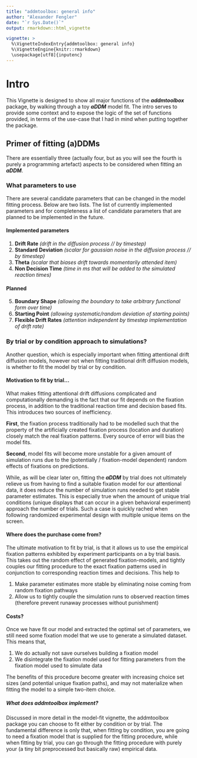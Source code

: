 ```yaml
---
title: "addmtoolbox: general info"
author: "Alexander Fengler"
date: "`r Sys.Date()`"
output: rmarkdown::html_vignette

vignette: >
  %\VignetteIndexEntry{addmtoolbox: general info}
  %\VignetteEngine{knitr::rmarkdown}
  \usepackage[utf8]{inputenc}
---
```


# Intro

This Vignette is designed to show all major functions of the ***addmtoolbox*** package, by walking through a toy ***aDDM*** model fit. The intro serves to provide some context and to expose the logic of the set of functions provided, in terms of the use-case that I had in mind when putting together the package.

## Primer of fitting (a)DDMs

There are essentially three (actually four, but as you will see the fourth is purely a programming artefact) aspects to be considered when fitting an ***aDDM***. 

### What parameters to use 

There are several candidate parameters that can be changed in the model fitting process. Below are two lists. The list of currently implemented parameters and for completeness a list of candidate parameters that are planned to be implemented in the future.

#### Implemented parameters

1. **Drift Rate** *(drift in the diffusion process // by timestep)* 
2. **Standard Deviation** *(scalar for gaussian noise in the diffusion process // by timestep)*
3. **Theta** *(scalar that biases drift towards momentarily attended item)*
4. **Non Decision Time** *(time in ms that will be added to the simulated reaction times)*

#### Planned

5. **Boundary Shape** *(allowing the boundary to take arbitrary functional form over time)*
6. **Starting Point** *(allowing systematic/random deviation of starting points)*
7. **Flexible Drift Rates** *(attention independent by timestep implementation of drift rate)*

### By trial or by condition approach to simulations?

Another question, which is especially important when fitting attentional drift diffusion models, however not when fitting traditional drift diffusion models, is whether to fit the model by trial or by condition.

#### Motivation to fit by trial...

What makes fitting attentional drift diffusions complicated and computationally demanding is the fact that our fit depends on the fixation process, in addition to the traditional reaction time and decision based fits. This introduces two sources of inefficiency. 

**First**, the fixation process traditionally had to be modelled such that the property of the artificially created fixation process (location and duration) closely match the real fixation patterns. Every source of error will bias the model fits.

**Second**, model fits will become more unstable for a given amount of simulation runs due to the (potentially / fixation-model dependent) random effects of fixations on predictions.

While, as will be clear later on, fitting the ***aDDM*** by trial does not ultimately relieve us from having to find a suitable fixation model for our attentional data, it does reduce the number of simulation runs needed to get stable parameter estimates. This is especially true when the amount of unique trial conditions (unique displays that can occur in a given behavioral experiment) approach the number of trials. Such a case is quickly rached when following randomized experimental design with multiple unique items on the screen.

#### Where does the purchase come from?

The ultimate motivation to fit by trial, is that it allows us to use the empirical fixation patterns exhibited by experiment participants on a by trial basis. This takes out the random effect of generated fixation-models, and tightly couples our fitting procedure to the exact fixation patterns used in conjunction to corresponding reaction times and decisions. This help to 

1. Make parameter estimates more stable by eliminating noise coming from random fixation pathways
2. Allow us to tightly couple the simulation runs to observed reaction times (therefore prevent runaway processes without punishment)

#### Costs?

Once we have fit our model and extracted the optimal set of parameters, we still need some fixation model that we use to generate a simulated dataset. 
This means that,

1. We do actually not save ourselves building a fixation model
2. We disintegrate the fixation model used for fitting parameters from the fixation model used to simulate data

The benefits of this procedure become greater with increasing choice set sizes (and potential unique fixation paths), and may not materialize when fitting the model to a simple two-item choice.

##### What does addmtoolbox implement?

Discussed in more detail in the model-fit vignette, the addmtoolbox package you can choose to fit either by condition or by trial. The fundamental difference is only that, when fitting by condition, you are going to need a fixation model that is supplied for the fitting procedure, while when fitting by trial, you can go through the fitting procedure with purely your (a tiny bit preprocessed but basically raw)  empirical data.

